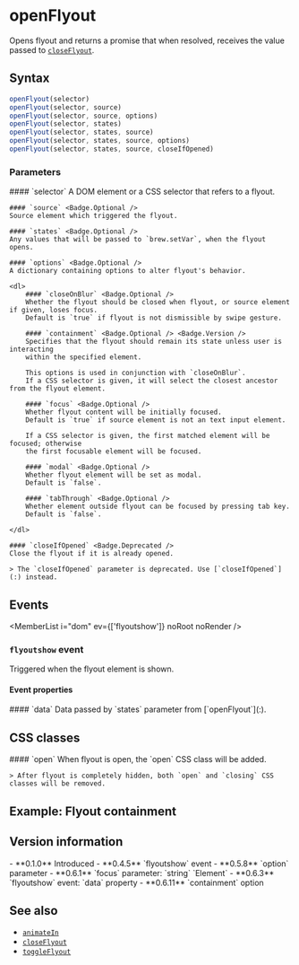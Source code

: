 
<Module name="brew-js/domAction" />

# openFlyout

Opens flyout and returns a promise that when resolved, receives the value passed to [`closeFlyout`](:).

## Syntax

```javascript
openFlyout(selector)
openFlyout(selector, source)
openFlyout(selector, source, options)
openFlyout(selector, states)
openFlyout(selector, states, source)
openFlyout(selector, states, source, options)
openFlyout(selector, states, source, closeIfOpened)
```

<ImportHint
    name="openFlyout"
    module="brew-js/domAction"
    global="brew.openFlyout"
/>

### Parameters

<dl>
    #### `selector`
    A DOM element or a CSS selector that refers to a flyout.

    #### `source` <Badge.Optional />
    Source element which triggered the flyout.

    #### `states` <Badge.Optional />
    Any values that will be passed to `brew.setVar`, when the flyout opens.

    #### `options` <Badge.Optional />
    A dictionary containing options to alter flyout's behavior.

    <dl>
        #### `closeOnBlur` <Badge.Optional />
        Whether the flyout should be closed when flyout, or source element if given, loses focus.
        Default is `true` if flyout is not dismissible by swipe gesture.

        #### `containment` <Badge.Optional /> <Badge.Version />
        Specifies that the flyout should remain its state unless user is interacting
        within the specified element.

        This options is used in conjunction with `closeOnBlur`.
        If a CSS selector is given, it will select the closest ancestor from the flyout element.

        #### `focus` <Badge.Optional />
        Whether flyout content will be initially focused.
        Default is `true` if source element is not an text input element.

        If a CSS selector is given, the first matched element will be focused; otherwise
        the first focusable element will be focused.

        #### `modal` <Badge.Optional />
        Whether flyout element will be set as modal.
        Default is `false`.

        #### `tabThrough` <Badge.Optional />
        Whether element outside flyout can be focused by pressing tab key.
        Default is `false`.

    </dl>

    #### `closeIfOpened` <Badge.Deprecated />
    Close the flyout if it is already opened.

    > The `closeIfOpened` parameter is deprecated. Use [`closeIfOpened`](:) instead.

</dl>

## Events

<MemberList
    i="dom"
    ev={['flyoutshow']}
    noRoot noRender
/>

### `flyoutshow` event

Triggered when the flyout element is shown.

#### Event properties

<dl>
    #### `data`
    Data passed by `states` parameter from [`openFlyout`](:).
</dl>

## CSS classes

<dl>
    #### `open`
    When flyout is open, the `open` CSS class will be added.

    > After flyout is completely hidden, both `open` and `closing` CSS classes will be removed.
</dl>

## Example: Flyout containment

<ContainmentExample />

## Version information

<VersionTimeline module="brew-js">
- **0.1.0** Introduced
- **0.4.5** `flyoutshow` event
- **0.5.8** `option` parameter
- **0.6.1** `focus` parameter: `string` `Element`
- **0.6.3** `flyoutshow` event: `data` property
- **0.6.11** `containment` option
</VersionTimeline>

## See also

- [`animateIn`](:)
- [`closeFlyout`](:)
- [`toggleFlyout`](:)
